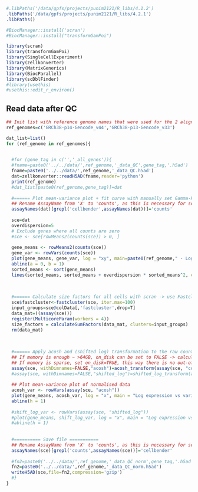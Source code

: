 
```r
#.libPaths('/data/gpfs/projects/punim2121/R_libs/4.1.2')
.libPaths('/data/gpfs/projects/punim2121/R_libs/4.2.1')
.libPaths()
```


```r
#BiocManager::install('scran')
#BiocManager::install("transformGamPoi")
```

```r
library(scran)
library(transformGamPoi)
library(SingleCellExperiment)
library(zellkonverter)
library(MatrixGenerics)
library(BiocParallel)
library(scDblFinder)
#library(usethis) 
#usethis::edit_r_environ()
```


## Read data after QC

```r
## Init list with reference genome names that were used for the 2 alignments
ref_genomes=c('GRCh38-p14-Gencode_v44','GRCh38-p13-Gencode_v33')

dat_list=list()
for (ref_genome in ref_genomes){

  
  #for (gene_tag in c('','_all_genes')){
  #fname=paste0('../../data/',ref_genome,'_data_QC',gene_tag,'.h5ad')
  fname=paste0('../../data/',ref_genome,'_data_QC.h5ad')
  dat=zellkonverter::readH5AD(fname,reader='python')
  print(ref_genome)
  #dat_list[paste0(ref_genome,gene_tag)]=dat
  
  #====== Plot mean-variance plot + fit curve with manually set Gamma-Poisson overdispersion factor ============
  ## Rename AssayName from 'X' to 'counts', as this is necessary for scDblFinder to run
  assayNames(dat)[grepl('cellbender',assayNames(dat))]='counts'
  
  sce=dat
  overdispersion=5
  # Exclude genes where all counts are zero
  #sce <- sce[rowMeans2(counts(sce)) > 0, ]
  
  gene_means <- rowMeans2(counts(sce))
  gene_var <- rowVars(counts(sce))
  plot(gene_means, gene_var, log = "xy", main=paste0(ref_genome," - Log-log scatter plot of mean vs variance"))
  abline(a = 0, b = 1)
  sorted_means <- sort(gene_means)
  lines(sorted_means, sorted_means + overdispersion * sorted_means^2, col = "purple")
  
  
  
  #====== Calculate size factors for all cells with scran -> use Fastcluster clusters for this ===========
  sce$fastcluster<-fastcluster(sce, iter.max=100)
  input_groups=sce@colData[,'fastcluster',drop=T]
  data_mat=((assay(sce)))
  register(MulticoreParam(workers = 4))
  size_factors = calculateSumFactors(data_mat, clusters=input_groups)
  rm(data_mat)
  
  
  
  #====== Apply acosh and (shifted log) transformation to the raw counts ============
  ## If memory is enough ~ >64GB, on_disk can be set to FALSE -> calculation is much faster using memory
  ## If memory is sparse, set on_disk=TRUE, this way there is no out-of-memory error, in exchange for slower speed
  assay(sce, withDimnames=FALSE,"acosh")=acosh_transform(assay(sce, "counts"),size_factors=size_factors,overdispersion=TRUE,on_disk = FALSE)
  #assay(sce, withDimnames=FALSE,"shifted_log")=shifted_log_transform(assay(sce,"counts"),size_factors=size_factors,overdispersion=TRUE,on_disk=TRUE)
  
  ## Plot mean-variance plot of normalised data
  acosh_var <- rowVars(assay(sce, "acosh"))
  plot(gene_means, acosh_var, log = "x", main = "Log expression vs variance of acosh stabilized values")
  abline(h = 1)
  
  #shift_log_var <- rowVars(assay(sce, "shifted_log"))
  #plot(gene_means, shift_log_var, log = "x", main = "Log expression vs variance of shifted log stabilized values")
  #abline(h = 1)
  
  
  #========== Save file ===========
  ## Rename AssayName from 'X' to 'counts', as this is necessary for scDblFinder to run
  assayNames(sce)[grepl('counts',assayNames(sce))]='cellbender'
  
  #fn2=paste0('../../data/',ref_genome,'_data_QC_norm',gene_tag,'.h5ad')
  fn2=paste0('../../data/',ref_genome,'_data_QC_norm.h5ad')
  writeH5AD(sce,file=fn2,compression='gzip')
  #}
}
```



